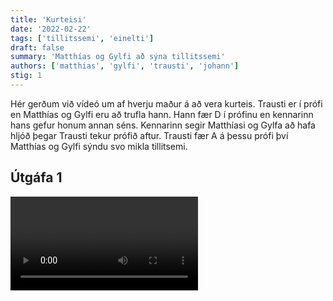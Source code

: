 ```yaml
---
title: 'Kurteisi'
date: '2022-02-22'
tags: ['tillitssemi', 'einelti']
draft: false
summary: 'Matthías og Gylfi að sýna tillitssemi'
authors: ['matthias', 'gylfi', 'trausti', 'johann']
stig: 1
---
```


Hér gerðum við vídeó um af hverju maður á að vera kurteis.
Trausti er í prófi en Matthías og Gylfi eru að trufla hann.
Hann fær D í prófinu en kennarinn hans gefur honum annan séns.
Kennarinn segir Matthíasi og Gylfa að hafa hljóð þegar Trausti tekur prófið aftur.
Trausti fær A á þessu prófi því Matthías og Gylfi sýndu svo mikla tillitsemi.

## Útgáfa 1

<Video id="MEgkJg2D1N4" />

## Útgáfa 2

<Video id="5qMkZ1u0OPM" />

